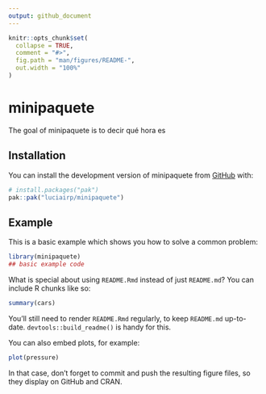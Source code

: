 ```yaml
---
output: github_document
---
```


<!-- README.md is generated from README.Rmd. Please edit that file -->

```r
knitr::opts_chunk$set(
  collapse = TRUE,
  comment = "#>",
  fig.path = "man/figures/README-",
  out.width = "100%"
)
```

# minipaquete

<!-- badges: start -->
<!-- badges: end -->

The goal of minipaquete is to decir qué hora es

## Installation

You can install the development version of minipaquete from [GitHub](https://github.com/) with:

``` r
# install.packages("pak")
pak::pak("luciairp/minipaquete")
```

## Example

This is a basic example which shows you how to solve a common problem:

```r
library(minipaquete)
## basic example code
```

What is special about using `README.Rmd` instead of just `README.md`? You can include R chunks like so:

```r
summary(cars)
```

You'll still need to render `README.Rmd` regularly, to keep `README.md` up-to-date. `devtools::build_readme()` is handy for this.

You can also embed plots, for example:

```r
plot(pressure)
```

In that case, don't forget to commit and push the resulting figure files, so they display on GitHub and CRAN.

